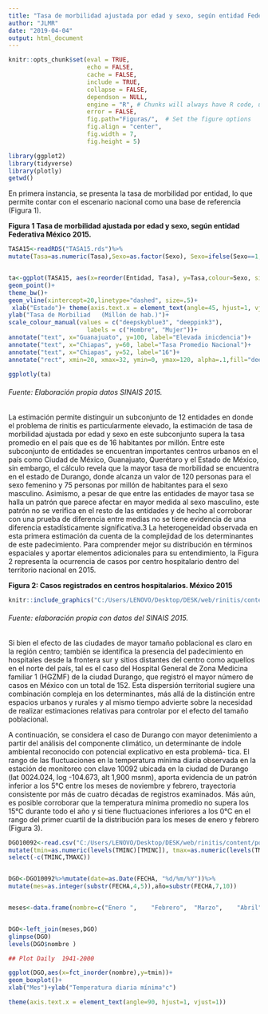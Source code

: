 ```yaml
---
title: "Tasa de morbilidad ajustada por edad y sexo, según entidad Federativa. México 2015."
author: "JLMR"
date: "2019-04-04"
output: html_document
---
```




```r
knitr::opts_chunk$set(eval = TRUE, 
                      echo = FALSE, 
                      cache = FALSE,
                      include = TRUE,
                      collapse = FALSE,
                      dependson = NULL,
                      engine = "R", # Chunks will always have R code, unless noted
                      error = FALSE,                      
                      fig.path="Figuras/",  # Set the figure options
                      fig.align = "center", 
                      fig.width = 7,
                      fig.height = 5)
```




```r
library(ggplot2)
library(tidyverse)
library(plotly)
getwd()
```


En primera instancia, se presenta la tasa de morbilidad por entidad, lo que
permite contar con el escenario nacional como una base de referencia (Figura 1).


**Figura 1 Tasa de morbilidad ajustada por edad y sexo, según entidad Federativa  México 2015.**

```r

TASA15<-readRDS("TASA15.rds")%>%
mutate(Tasa=as.numeric(Tasa),Sexo=as.factor(Sexo), Sexo=ifelse(Sexo==1,"Hombre","Mujer"))


ta<-ggplot(TASA15, aes(x=reorder(Entidad, Tasa), y=Tasa,colour=Sexo, size=Tasa))+
geom_point()+
theme_bw()+
geom_vline(xintercept=20,linetype="dashed", size=.5)+
 xlab("Estado")+ theme(axis.text.x = element_text(angle=45, hjust=1, vjust=1))+
ylab("Tasa de Morbiliad   (Millón de hab.)")+
scale_colour_manual(values = c("deepskyblue3", "deeppink3"), 
                      labels = c("Hombre", "Mujer"))+
annotate("text", x="Guanajuato", y=100, label="Elevada inicdencia")+
annotate("text", x="Chiapas", y=60, label="Tasa Promedio Nacional")+
annotate("text", x="Chiapas", y=52, label="16")+
annotate("rect", xmin=20, xmax=32, ymin=0, ymax=120, alpha=.1,fill="deeppink3")

ggplotly(ta)
```
###### Fuente: Elaboración propia datos SINAIS 2015.


La estimación permite distinguir un subconjunto de 12 entidades en
donde el problema de rinitis es particularmente elevado, la estimación de
tasa de morbilidad ajustada por edad y sexo en este subconjunto supera la
tasa promedio en el país que es de 16 habitantes por millón.
Entre este subconjunto de entidades se encuentran importantes centros
urbanos en el país como Ciudad de México, Guanajuato, Querétaro y el
Estado de México, sin embargo, el cálculo revela que la mayor tasa de
morbilidad se encuentra en el estado de Durango, donde alcanza un valor
de 120 personas para el sexo femenino y 75 personas por millón de habitantes para el sexo masculino.
Asimismo, a pesar de que entre las entidades de mayor tasa se halla un
patrón que parece afectar en mayor medida al sexo masculino, este patrón
no se verifica en el resto de las entidades y de hecho al corroborar con una
prueba de diferencia entre medias no se tiene evidencia de una diferencia
estadísticamente significativa.3
La heterogeneidad observada en esta primera estimación da cuenta de
la complejidad de los determinantes de este padecimiento. Para comprender mejor su distribución en términos espaciales y aportar elementos adicionales para su entendimiento, la Figura 2 representa la ocurrencia de
casos por centro hospitalario dentro del territorio nacional en 2015.

**Figura 2: Casos registrados en centros hospitalarios. México 2015**

```r
knitr::include_graphics("C:/Users/LENOVO/Desktop/DESK/web/rinitis/content/post/hugo-template-primer/Map_1_Rinitis_v5.jpg")
```
###### Fuente: elaboración propia con datos del SINAIS 2015.


Si bien el efecto de las ciudades de mayor tamaño poblacional es claro
en la región centro; también se identifica la presencia del padecimiento en
hospitales desde la frontera sur y sitios distantes del centro como aquellos
en el norte del país, tal es el caso del Hospital General de Zona Medicina
familiar 1 (HGZMF) de la ciudad Durango, que registró el mayor número
de casos en México con un total de 152.
Esta dispersión territorial sugiere una combinación compleja en los
determinantes, más allá de la distinción entre espacios urbanos y rurales
y al mismo tiempo advierte sobre la necesidad de realizar estimaciones
relativas para controlar por el efecto del tamaño poblacional.


A continuación, se considera el caso de Durango con mayor detenimiento a partir del análisis del componente climático, un determinante de
índole ambiental reconocido con potencial explicativo en esta problemá-
tica.
El rango de las fluctuaciones en la temperatura mínima diaria observada en la estación de monitoreo con clave 10092 ubicada en la ciudad de
Durango (lat 0024.024, log -104.673, alt 1,900 msnm), aporta evidencia de
un patrón inferior a los 5°C entre los meses de noviembre y febrero, trayectoria consistente por más de cuatro décadas de registros examinados. Más
aún, es posible corroborar que la temperatura mínima promedio no supera
los 15°C durante todo el año y si tiene fluctuaciones inferiores a los 0°C
en el rango del primer cuartil de la distribución para los meses de enero y
febrero (Figura 3).


```r

DGO10092<-read.csv("C:/Users/LENOVO/Desktop/DESK/web/rinitis/content/post/hugo-template-primer/ema10092_base.csv")%>%
mutate(tmin=as.numeric(levels(TMINC)[TMINC]), tmax=as.numeric(levels(TMAXC)[TMAXC]))%>%
select(-c(TMINC,TMAXC))


DGO<-DGO10092%>%mutate(date=as.Date(FECHA, "%d/%m/%Y"))%>%
mutate(mes=as.integer(substr(FECHA,4,5)),año=substr(FECHA,7,10))


meses<-data.frame(nombre=c("Enero ",	"Febrero",	"Marzo",	"Abril",	"Mayo",	"Junio",	"Julio",	"Agosto",	"Septiembre",	"Octubre",	"Noviembre",	"Diciembre"),mes=seq(1, 12, by=1))


DGO<-left_join(meses,DGO)
glimpse(DGO)
levels(DGO$nombre )

## Plot Daily  1941-2000

ggplot(DGO,aes(x=fct_inorder(nombre),y=tmin))+
geom_boxplot()+
xlab("Mes")+ylab("Temperatura diaria mínima°c")

theme(axis.text.x = element_text(angle=90, hjust=1, vjust=1))
```




